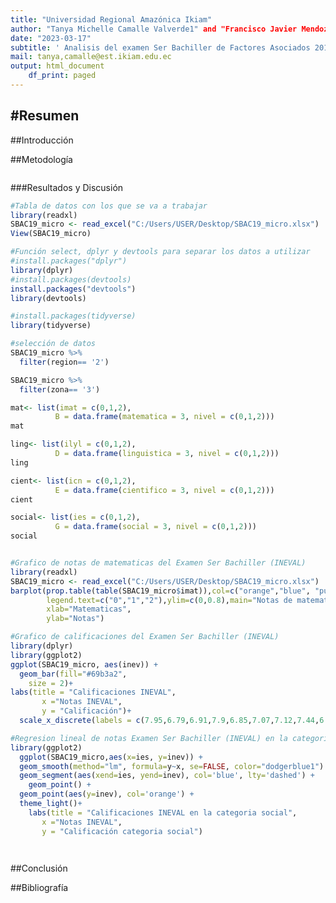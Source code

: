 ---
title: "Universidad Regional Amazónica Ikiam"
author: "Tanya Michelle Camalle Valverde1" and "Francisco Javier Mendoza"
date: "2023-03-17"
subtitle: ' Analisis del examen Ser Bachiller de Factores Asociados 2018-2019'
mail: tanya,camalle@est.ikiam.edu.ec
output: html_document
    df_print: paged
---

## #Resumen

##Introducción

##Metodología

```{r}

```

###Resultados y Discusión

```{r setup, include=FALSE}
#Tabla de datos con los que se va a trabajar
library(readxl)
SBAC19_micro <- read_excel("C:/Users/USER/Desktop/SBAC19_micro.xlsx")
View(SBAC19_micro)

#Función select, dplyr y devtools para separar los datos a utilizar
#install.packages("dplyr")
library(dplyr)
#install.packages(devtools)
install.packages("devtools")
library(devtools)

#install.packages(tidyverse)
library(tidyverse)

#selección de datos
SBAC19_micro %>% 
  filter(region== '2')

SBAC19_micro %>% 
  filter(zona== '3')

mat<- list(imat = c(0,1,2),
          B = data.frame(matematica = 3, nivel = c(0,1,2)))
mat

ling<- list(ilyl = c(0,1,2),
          D = data.frame(linguistica = 3, nivel = c(0,1,2)))
ling

cient<- list(icn = c(0,1,2),
          E = data.frame(cientifico = 3, nivel = c(0,1,2)))
cient

social<- list(ies = c(0,1,2),
          G = data.frame(social = 3, nivel = c(0,1,2)))
social


#Grafico de notas de matematicas del Examen Ser Bachiller (INEVAL)
library(readxl)
SBAC19_micro <- read_excel("C:/Users/USER/Desktop/SBAC19_micro.xlsx")
barplot(prop.table(table(SBAC19_micro$imat)),col=c("orange","blue", "purple"),
        legend.text=c("0","1","2"),ylim=c(0,0.8),main="Notas de matematica del examen Ser bachiller",          
        xlab="Matematicas",                   
        ylab="Notas")

#Grafico de calificaciones del Examen Ser Bachiller (INEVAL)
library(dplyr)
library(ggplot2)
ggplot(SBAC19_micro, aes(inev)) +
  geom_bar(fill="#69b3a2",
    size = 2)+
labs(title = "Calificaciones INEVAL",
       x ="Notas INEVAL",
       y = "Calificación")+
  scale_x_discrete(labels = c(7.95,6.79,6.91,7.9,6.85,7.07,7.12,7.44,6.3,8.53,6.46,7.52,7.1,7.98,7.95,7.61,8.33,8.07,7.67,7.58,7.39,6.63,7.27,7.4,6.89,6.09,6.94,5.82,7.41,6.41,6.52,6.41,7.72,7.29,7.81,7.61,7.81,7.53,7.72,7.38,7.84,8.13,8.01,7.61,7.3,7.66,6.86,7.81,7.3,7.78))+ theme(axis.text.x = element_text(angle=90)) 

#Regresion lineal de notas Examen Ser Bachiller (INEVAL) en la categoria social
library(ggplot2)
  ggplot(SBAC19_micro,aes(x=ies, y=inev)) +
  geom_smooth(method="lm", formula=y~x, se=FALSE, color="dodgerblue1") +
  geom_segment(aes(xend=ies, yend=inev), col='blue', lty='dashed') +
    geom_point() +
  geom_point(aes(y=inev), col='orange') +
  theme_light()+
    labs(title = "Calificaciones INEVAL en la categoria social",
       x ="Notas INEVAL",
       y = "Calificación categoria social")
    

```

```{r setup, include=FALSE}

```

##Conclusión

##Bibliografía

```{r setup, include=FALSE}
  
```
